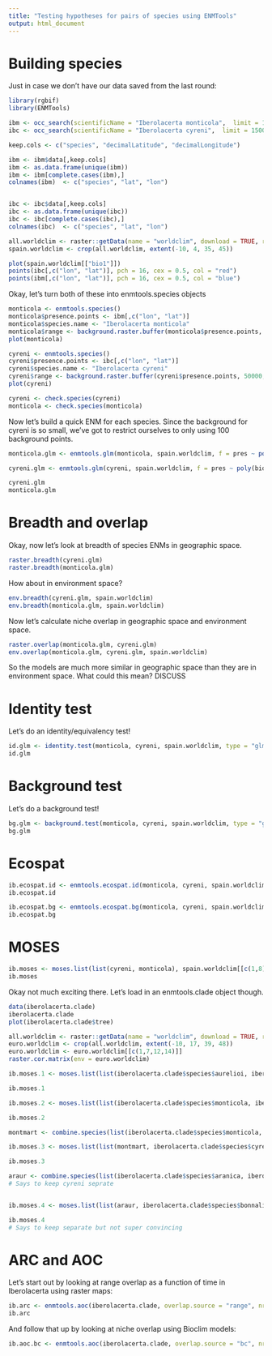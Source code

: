 ```yaml
---
title: "Testing hypotheses for pairs of species using ENMTools"
output: html_document
---
```


# Building species

Just in case we don't have our data saved from the last round:


```r
library(rgbif)
library(ENMTools)

ibm <- occ_search(scientificName = "Iberolacerta monticola",  limit = 1500)
ibc <- occ_search(scientificName = "Iberolacerta cyreni",  limit = 1500)

keep.cols <- c("species", "decimalLatitude", "decimalLongitude")

ibm <- ibm$data[,keep.cols]
ibm <- as.data.frame(unique(ibm))
ibm <- ibm[complete.cases(ibm),]
colnames(ibm)  <- c("species", "lat", "lon")


ibc <- ibc$data[,keep.cols]
ibc <- as.data.frame(unique(ibc))
ibc <- ibc[complete.cases(ibc),]
colnames(ibc)  <- c("species", "lat", "lon")

all.worldclim <- raster::getData(name = "worldclim", download = TRUE, res = 10, var = "bio")
spain.worldclim <- crop(all.worldclim, extent(-10, 4, 35, 45))

plot(spain.worldclim[["bio1"]])
points(ibc[,c("lon", "lat")], pch = 16, cex = 0.5, col = "red")
points(ibm[,c("lon", "lat")], pch = 16, cex = 0.5, col = "blue")
```

Okay, let's turn both of these into enmtools.species objects

```r
monticola <- enmtools.species()
monticola$presence.points <- ibm[,c("lon", "lat")]
monticola$species.name <- "Iberolacerta monticola"
monticola$range <- background.raster.buffer(monticola$presence.points, 50000, mask = spain.worldclim)
plot(monticola)

cyreni <- enmtools.species()
cyreni$presence.points <- ibc[,c("lon", "lat")]
cyreni$species.name <- "Iberolacerta cyreni"
cyreni$range <- background.raster.buffer(cyreni$presence.points, 50000, mask = spain.worldclim)
plot(cyreni)

cyreni <- check.species(cyreni)
monticola <- check.species(monticola)
```

Now let's build a quick ENM for each species.  Since the background for cyreni is so small, we've got to restrict ourselves to only using 100 background points.

```r
monticola.glm <- enmtools.glm(monticola, spain.worldclim, f = pres ~ poly(bio1, 4) + poly(bio8, 4), nback = 100, test.prop = 0.3)

cyreni.glm <- enmtools.glm(cyreni, spain.worldclim, f = pres ~ poly(bio1, 4) + poly(bio8, 4), nback = 100, test.prop = 0.3)

cyreni.glm
monticola.glm

```

# Breadth and overlap

Okay, now let's look at breadth of species ENMs in geographic space.

```r
raster.breadth(cyreni.glm)
raster.breadth(monticola.glm)
```

How about in environment space?

```r
env.breadth(cyreni.glm, spain.worldclim)
env.breadth(monticola.glm, spain.worldclim)
```


Now let's calculate niche overlap in geographic space and environment space.

```r
raster.overlap(monticola.glm, cyreni.glm)
env.overlap(monticola.glm, cyreni.glm, spain.worldclim)
```

So the models are much more similar in geographic space than they are in environment space.  What could this mean?  DISCUSS




# Identity test

Let's do an identity/equivalency test!

```r
id.glm <- identity.test(monticola, cyreni, spain.worldclim, type = "glm", f = pres ~ poly(bio1, 4) + poly(bio8, 4), nreps = 20, nback = 100)
id.glm
```



# Background test

Let's do a background test!

```r
bg.glm <- background.test(monticola, cyreni, spain.worldclim, type = "glm", f = pres ~ poly(bio1, 4) + poly(bio8, 4), nreps = 20, nback = 100, test.type = "symmetric")
bg.glm
```





# Ecospat

```r
ib.ecospat.id <- enmtools.ecospat.id(monticola, cyreni, spain.worldclim, nreps = 100, layers = c("bio1", "bio8"))
ib.ecospat.id

ib.ecospat.bg <- enmtools.ecospat.bg(monticola, cyreni, spain.worldclim, nreps = 100, layers = c("bio1", "bio8"))
ib.ecospat.bg
```


# MOSES

```r
ib.moses <- moses.list(list(cyreni, monticola), spain.worldclim[[c(1,8)]])
ib.moses
```

Okay not much exciting there.  Let's load in an enmtools.clade object though.

```r
data(iberolacerta.clade)
iberolacerta.clade
plot(iberolacerta.clade$tree)

all.worldclim <- raster::getData(name = "worldclim", download = TRUE, res = 10, var = "bio")
euro.worldclim <- crop(all.worldclim, extent(-10, 17, 39, 48))
euro.worldclim <- euro.worldclim[[c(1,7,12,14)]]
raster.cor.matrix(env = euro.worldclim)

ib.moses.1 <- moses.list(list(iberolacerta.clade$species$aurelioi, iberolacerta.clade$species$aranica), env = euro.worldclim)

ib.moses.1

ib.moses.2 <- moses.list(list(iberolacerta.clade$species$monticola, iberolacerta.clade$species$martinezricai), env = euro.worldclim)

ib.moses.2

montmart <- combine.species(list(iberolacerta.clade$species$monticola, iberolacerta.clade$species$martinezricai))

ib.moses.3 <- moses.list(list(montmart, iberolacerta.clade$species$cyreni), env = euro.worldclim)

ib.moses.3

araur <- combine.species(list(iberolacerta.clade$species$aranica, iberolacerta.clade$species$aurelioi))
# Says to keep cyreni seprate


ib.moses.4 <- moses.list(list(araur, iberolacerta.clade$species$bonnali), env = euro.worldclim)

ib.moses.4
# Says to keep separate but not super convincing

```



# ARC and AOC

Let's start out by looking at range overlap as a function of time in Iberolacerta using raster maps:

```r
ib.arc <- enmtools.aoc(iberolacerta.clade, overlap.source = "range", nreps = 10)
ib.arc
```


And follow that up by looking at niche overlap using Bioclim  models:

```r
ib.aoc.bc <- enmtools.aoc(iberolacerta.clade, overlap.source = "bc", nreps = 10, env = euro.worldclim)
```


